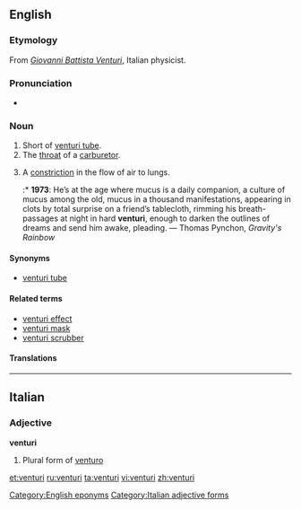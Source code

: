 {{wikipedia}}
==English==

===Etymology===
From ''[[w:Giovanni Battista Venturi|Giovanni Battista Venturi]]'', Italian physicist.

===Pronunciation===
* {{IPA|/vɛn'tjʊəri/}}

===Noun===
{{en-noun|venturi}}

# Short of [[venturi tube]].
# The [[throat]] of a [[carburetor]].
# {{rare|pathology}} A [[constriction]] in the flow of air to lungs.
#:* '''1973''': He’s at the age where mucus is a daily companion, a culture of mucus among the old, mucus in a thousand manifestations, appearing in clots by total surprise on a friend’s tablecloth, rimming his breath-passages at night in hard '''venturi''', enough to darken the outlines of dreams and send him awake, pleading. — Thomas Pynchon, ''Gravity's Rainbow''

====Synonyms====
* [[venturi tube]]

====Related terms====
* [[venturi effect]]
* [[venturi mask]]
* [[venturi scrubber]]

====Translations====
{{trans-see|venturi tube}}

{{trans-see|throat|throat of a carburetor}}

[[Category:English eponyms]]

----

==Italian==

===Adjective===
'''venturi''' {{m}}

# Plural form of [[venturo]]

[[Category:Italian adjective forms]]

[[et:venturi]]
[[ru:venturi]]
[[ta:venturi]]
[[vi:venturi]]
[[zh:venturi]]